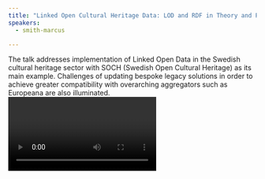 ```yaml
---
title: "Linked Open Cultural Heritage Data: LOD and RDF in Theory and Practice"
speakers:
  - smith-marcus

---
```

The talk addresses implementation of Linked Open Data in the Swedish cultural heritage sector with SOCH (Swedish Open Cultural Heritage) as its main example. Challenges of updating bespoke legacy solutions in order to achieve greater compatibility with overarching aggregators such as Europeana are also illuminated.
<Video provider="youtube" id="https://www.youtube.com/embed/Sqyff632Y2M" caption="Presentation by Marcus Smith" />
<Speakers>
  <Speaker speaker="smith-marcus">

  </Speaker>
</Speakers>